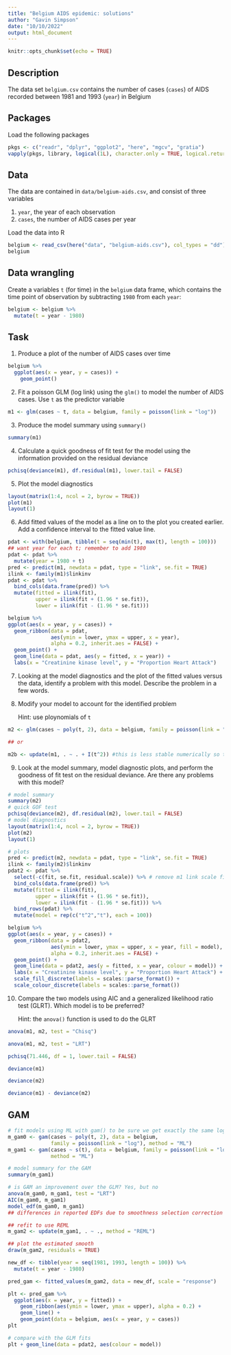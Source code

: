 ```yaml
---
title: "Belgium AIDS epidemic: solutions"
author: "Gavin Simpson"
date: "10/10/2022"
output: html_document
---
```


```r
knitr::opts_chunk$set(echo = TRUE)
```

## Description

The data set `belgium.csv` contains the number of cases (`cases`) of AIDS recorded between 1981 and 1993 (`year`) in Belgium

## Packages

Load the following packages

```r
pkgs <- c("readr", "dplyr", "ggplot2", "here", "mgcv", "gratia")
vapply(pkgs, library, logical(1L), character.only = TRUE, logical.return = TRUE)
```

## Data

The data are contained in `data/belgium-aids.csv`, and consist of three variables

1. `year`, the year of each observation
2. `cases`, the number of AIDS cases per year

Load the data into R

```r
belgium <- read_csv(here("data", "belgium-aids.csv"), col_types = "dd")
belgium
```

## Data wrangling

Create a variables `t` (for time) in the `belgium` data frame, which contains the time point of observation by subtracting `1980` from each `year`:

```r
belgium <- belgium %>%
  mutate(t = year - 1980)
```

## Task

1. Produce a plot of the number of AIDS cases over time

```r
belgium %>%
  ggplot(aes(x = year, y = cases)) +
    geom_point()
```

2. Fit a poisson GLM (log link) using the `glm()` to model the number of AIDS cases. Use `t` as the predictor variable

```r
m1 <- glm(cases ~ t, data = belgium, family = poisson(link = "log"))
```

3. Produce the model summary using `summary()`

```r
summary(m1)
```

4. Calculate a quick goodness of fit test for the model using the information provided on the residual deviance

```r
pchisq(deviance(m1), df.residual(m1), lower.tail = FALSE)
```

5. Plot the model diagnostics

```r
layout(matrix(1:4, ncol = 2, byrow = TRUE))
plot(m1)
layout(1)
```

6. Add fitted values of the model as a line on to the plot you created earlier. Add a confidence interval to the fitted value line.

```r
pdat <- with(belgium, tibble(t = seq(min(t), max(t), length = 100)))
## want year for each t; remember to add 1980
pdat <- pdat %>%
  mutate(year = 1980 + t)
pred <- predict(m1, newdata = pdat, type = "link", se.fit = TRUE)
ilink <- family(m1)$linkinv
pdat <- pdat %>%
  bind_cols(data.frame(pred)) %>%
  mutate(fitted = ilink(fit),
         upper = ilink(fit + (1.96 * se.fit)),
         lower = ilink(fit - (1.96 * se.fit)))

belgium %>%
ggplot(aes(x = year, y = cases)) +
  geom_ribbon(data = pdat,
              aes(ymin = lower, ymax = upper, x = year),
              alpha = 0.2, inherit.aes = FALSE) +
  geom_point() +
  geom_line(data = pdat, aes(y = fitted, x = year)) +
  labs(x = "Creatinine kinase level", y = "Proportion Heart Attack")
```

7. Looking at the model diagnostics and the plot of the fitted values versus the data, identify a problem with this model. Describe the problem in a few words.



8. Modify your model to account for the identified problem

    Hint: use ploynomials of `t`

```r
m2 <- glm(cases ~ poly(t, 2), data = belgium, family = poisson(link = "log"))

## or 

m2b <- update(m1, . ~ . + I(t^2)) #this is less stable numerically so the first option is a bit better
```

9. Look at the model summary, model diagnostic plots, and perform the goodness of fit test on the residual deviance. Are there any problems with this model?

```r
# model summary
summary(m2)
# quick GOF test
pchisq(deviance(m2), df.residual(m2), lower.tail = FALSE)
# model diagnostics
layout(matrix(1:4, ncol = 2, byrow = TRUE))
plot(m2)
layout(1)

# plots
pred <- predict(m2, newdata = pdat, type = "link", se.fit = TRUE)
ilink <- family(m2)$linkinv
pdat2 <- pdat %>%
  select(-c(fit, se.fit, residual.scale)) %>% # remove m1 link scale fit & std err
  bind_cols(data.frame(pred)) %>%
  mutate(fitted = ilink(fit),
         upper = ilink(fit + (1.96 * se.fit)),
         lower = ilink(fit - (1.96 * se.fit))) %>%
  bind_rows(pdat) %>%
  mutate(model = rep(c("t^2","t"), each = 100))

belgium %>%
ggplot(aes(x = year, y = cases)) +
  geom_ribbon(data = pdat2,
              aes(ymin = lower, ymax = upper, x = year, fill = model),
              alpha = 0.2, inherit.aes = FALSE) +
  geom_point() +
  geom_line(data = pdat2, aes(y = fitted, x = year, colour = model)) +
  labs(x = "Creatinine kinase level", y = "Proportion Heart Attack") +
  scale_fill_discrete(labels = scales::parse_format()) +
  scale_colour_discrete(labels = scales::parse_format())
```

10. Compare the two models using AIC and a generalized likelihood ratio test (GLRT). Which model is to be preferred?

    Hint: the `anova()` function is used to do the GLRT

```r
anova(m1, m2, test = "Chisq")

anova(m1, m2, test = "LRT")

pchisq(71.446, df = 1, lower.tail = FALSE)

deviance(m1)

deviance(m2)

deviance(m1) - deviance(m2)
```

## GAM

```r
# fit models using ML with gam() to be sure we get exactly the same loglik
m_gam0 <- gam(cases ~ poly(t, 2), data = belgium,
              family = poisson(link = "log"), method = "ML")
m_gam1 <- gam(cases ~ s(t), data = belgium, family = poisson(link = "log"),
              method = "ML")

# model summary for the GAM
summary(m_gam1)

# is GAM an improvement over the GLM? Yes, but no
anova(m_gam0, m_gam1, test = "LRT")
AIC(m_gam0, m_gam1)
model_edf(m_gam0, m_gam1)
## differences in reported EDFs due to smoothness selection correction

## refit to use REML
m_gam2 <- update(m_gam1, . ~ ., method = "REML")

## plot the estimated smooth
draw(m_gam2, residuals = TRUE)

new_df <- tibble(year = seq(1981, 1993, length = 100)) %>%
  mutate(t = year - 1980)

pred_gam <- fitted_values(m_gam2, data = new_df, scale = "response")

plt <- pred_gam %>%
  ggplot(aes(x = year, y = fitted)) +
    geom_ribbon(aes(ymin = lower, ymax = upper), alpha = 0.2) +
    geom_line() +
    geom_point(data = belgium, aes(x = year, y = cases))
plt

# compare with the GLM fits
plt + geom_line(data = pdat2, aes(colour = model))
```

